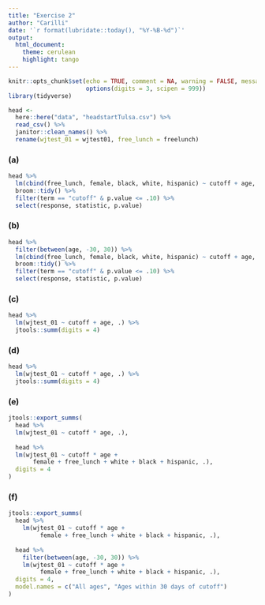 ```yaml
---
title: "Exercise 2"
author: "Carilli"
date: '`r format(lubridate::today(), "%Y-%B-%d")`'
output: 
  html_document:
    theme: cerulean
    highlight: tango
---
```


```r
knitr::opts_chunk$set(echo = TRUE, comment = NA, warning = FALSE, message = FALSE,
                      options(digits = 3, scipen = 999))
library(tidyverse)
```

```r
head <- 
  here::here("data", "headstartTulsa.csv") %>% 
  read_csv() %>% 
  janitor::clean_names() %>% 
  rename(wjtest_01 = wjtest01, free_lunch = freelunch)
```

### (a)

```r
head %>%
  lm(cbind(free_lunch, female, black, white, hispanic) ~ cutoff + age, .) %>%
  broom::tidy() %>% 
  filter(term == "cutoff" & p.value <= .10) %>% 
  select(response, statistic, p.value) 
```

### (b)

```r
head %>% 
  filter(between(age, -30, 30)) %>% 
  lm(cbind(free_lunch, female, black, white, hispanic) ~ cutoff + age, .) %>% 
  broom::tidy() %>% 
  filter(term == "cutoff" & p.value <= .10) %>% 
  select(response, statistic, p.value) 
```

### (c)

```r
head %>% 
  lm(wjtest_01 ~ cutoff + age, .) %>% 
  jtools::summ(digits = 4)
```

### (d)

```r
head %>% 
  lm(wjtest_01 ~ cutoff * age, .) %>% 
  jtools::summ(digits = 4)
```


### (e)

```r
jtools::export_summs(
  head %>% 
  lm(wjtest_01 ~ cutoff * age, .),
  
  head %>% 
  lm(wjtest_01 ~ cutoff * age +
       female + free_lunch + white + black + hispanic, .),
  digits = 4
)

```


### (f)

```r
jtools::export_summs(
  head %>% 
    lm(wjtest_01 ~ cutoff * age +
         female + free_lunch + white + black + hispanic, .),
  
  head %>%
    filter(between(age, -30, 30)) %>%
    lm(wjtest_01 ~ cutoff * age +
         female + free_lunch + white + black + hispanic, .),
  digits = 4,
  model.names = c("All ages", "Ages within 30 days of cutoff")
)


```

